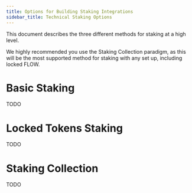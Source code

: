 ```yaml
---
title: Options for Building Staking Integrations
sidebar_title: Technical Staking Options
---
```


This document describes the three different methods for staking at a high level.

<Callout type="warning">

We highly recommended you use the Staking Collection paradigm,
as this will be the most supported method for staking with any set up,
including locked FLOW.

</Callout>

# Basic Staking

TODO

# Locked Tokens Staking

TODO

# Staking Collection

TODO


